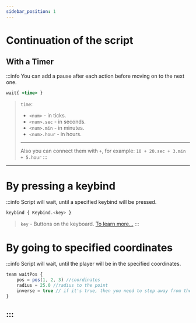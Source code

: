 ```yaml
---
sidebar_position: 1
---
```


# Continuation of the script

## With a Timer

:::info You can add a pause after each action before moving on to the next one.
```jsx
wait{ <time> }
```
> `time`:
> - `<num>` - in ticks.
> - `<num>.sec` - in seconds.
> - `<num>.min` - in minutes.
> - `<num>.hour` - in hours.
> ---
> Also you can connect them with `+`, for example: `10 + 20.sec + 3.min + 5.hour`
:::

---

# By pressing a keybind

:::info Script will wait, until a specified keybind will be pressed.
```jsx
keybind { Keybind.<key> }
```
> `key` - Buttons on the keyboard. [To learn more...](https://github.com/HollowHorizon/HollowEngine/blob/1.19.2/src/main/java/ru/hollowhorizon/hollowengine/common/util/Keybind.kt)
:::
# By going to specified coordinates

:::info Script will wait, until the player will be in the specified coordinates.
```jsx
team waitPos {
    pos = pos(1, 2, 3) //coordinates
    radius = 25.0 //radius to the point
    inverse = true // if it's true, then you need to step away from the point by a distance for the code to continue
}
```
:::
---